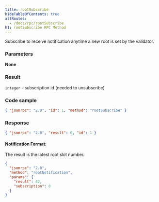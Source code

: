 ```yaml
---
title: rootSubscribe
hideTableOfContents: true
altRoutes:
  - /docs/rpc/rootSubscribe
h1: rootSubscribe RPC Method
---
```


Subscribe to receive notification anytime a new root is set by the validator.

<DocSideBySide>

<DocLeftSide>

### Parameters

**None**

### Result

`integer` - subscription id \(needed to unsubscribe\)

</DocLeftSide>

<DocRightSide>

### Code sample

```json
{ "jsonrpc": "2.0", "id": 1, "method": "rootSubscribe" }
```

### Response

```json
{ "jsonrpc": "2.0", "result": 0, "id": 1 }
```

</DocRightSide>
</DocSideBySide>

#### Notification Format:

The result is the latest root slot number.

```json
{
  "jsonrpc": "2.0",
  "method": "rootNotification",
  "params": {
    "result": 42,
    "subscription": 0
  }
}
```
